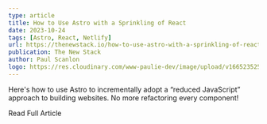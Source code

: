 ```yaml
---
type: article
title: How to Use Astro with a Sprinkling of React
date: 2023-10-24
tags: [Astro, React, Netlify]
url: https://thenewstack.io/how-to-use-astro-with-a-sprinkling-of-react/
publication: The New Stack
author: Paul Scanlon
logo: https://res.cloudinary.com/www-paulie-dev/image/upload/v1665235257/paulie.dev/Logos/tns-logo_miu6qk.png
---
```


Here's how to use Astro to incrementally adopt a “reduced JavaScript” approach to building websites. No more refactoring every component!

<CtaExternal href='https://thenewstack.io/how-to-use-astro-with-a-sprinkling-of-react/'>Read Full Article</CtaExternal>
